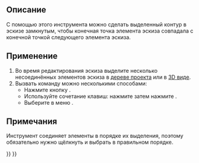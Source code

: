 <languages/>

{{Docnav
|
|
|[[Sketcher_Workbench/ru|Скетчер]]
|IconL=
|IconR=
|IconC=Workbench_Sketcher.svg
}}

{{VeryImportantMessage|Этот инструмент устарел, он недоступен {{VersionPlus/ru|1.0}}. Вместо него используйте [[Sketcher_ValidateSketch/ru|Скетчер Проверить эскиз]].}}

{{GuiCommand/ru
|Name/ru=Скетчер Замкнуть фигуру
|Name=Sketcher_CloseShape
|MenuLocation=Эскиз → Инструменты эскиза → Замкнуть фигуру
|Workbenches=[[Sketcher_Workbench/ru|Скетчер]]
|Shortcut={{KEY|Z}} {{KEY|W}}
|Version=0.15
}}

<span id="Description"></span>
==Описание==

С помощью этого инструмента можно сделать выделенный контур в эскизе замкнутым, чтобы конечная точка элемента эскиза совпадала с конечной точкой следующего элемента эскиза.

<span id="Usage"></span>
==Применение==

# Во время редактирования эскиза выделите несколько несоединённых элементов эскиза в [[Tree_view/ru|дереве проекта]] или в [[3D_view/ru|3D виде]].
# Вызвать команду можно несколькими способами: 
#* Нажмите кнопку {{Button|[[File:Sketcher_CloseShape.svg|16px]] [[Sketcher_CloseShape/ru|Замкнуть фигуру]]}}.
#* Используйте сочетание клавиш: нажмите {{KEY|Z}} затем нажмите {{KEY|W}}.
#* Выберите в меню {{MenuCommand|Эскиз → Инструменты эскиза → [[File:Sketcher_CloseShape.svg|16px]] Замкнуть фигуру}}.

<span id="Notes"></span>
==Примечания==

Инструмент соединяет элементы в порядке их выделения, поэтому обязательно нужно щёлкнуть и выбрать в правильном порядке.


{{Docnav
|
|
|[[Sketcher_Workbench/ru|Скетчер]]
|IconL=
|IconR=
|IconC=Workbench_Sketcher.svg
}}

{{Sketcher_Tools_navi{{#translation:}}}}
{{Userdocnavi{{#translation:}}}}